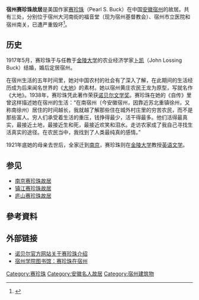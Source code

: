 '''宿州赛珍珠故居'''是美国作家[[赛珍珠|赛珍珠]]（Pearl S. Buck）在中国[[安徽省|安徽]][[宿州市|宿州]]的故居。共有三处，分别位于宿州大河南街的福音堂（现为宿州基督教会）、宿州市立医院和宿州南关，已遭严重毁坏<ref>{{Cite web |url=http://ah.anhuinews.com/system/2006/04/06/001460253.shtml |title=安徽市场报：宿州赛珍珠故居现状堪忧 |access-date=2008-06-30 |archive-url=https://web.archive.org/web/20160304093337/http://ah.anhuinews.com/system/2006/04/06/001460253.shtml |archive-date=2016-03-04 |dead-url=yes }}</ref>。

==历史==
1917年5月，赛珍珠于与任教于[[金陵大学|金陵大学]]的农业经济学家[[卜凯|卜凯]]（John Lossing Buck）结婚，婚后定居宿州。

在宿州生活的五年时间里，她对中国农村的社会有了深入了解，在此期间的生活经历成为后来闻名世界的《[[大地_(小说)|大地]]》的素材。她以宿州黄庄农民王龙为原型，写就名作《大地》。1938年，赛珍珠凭此著作荣获[[诺贝尔文学奖|诺贝尔文学奖]]。赛珍珠在她的《自传》里曾这样描述她在宿州的生活：“在南宿州（今安徽宿州，因靠近苏北重镇徐州，又称南徐州）居住的时间越长，我就越了解那些住在城外村庄里的穷苦农民，而不是那些富人。穷人们承受着生活的重压，钱挣得最少，活干得最多。他们活得最真实，最接近土地，最接近生和死，最接近欢笑和泪水。走访农家成了我自己寻找生活真实的途径。在农民当中，我找到了人类最纯真的感情。”

1921年底她的母亲去世后，全家迁到[[南京|南京]]，赛珍珠则在[[金陵大学|金陵大学]]教授[[英语文学|英语文学]]。

==参见==
*[[南京赛珍珠故居|南京赛珍珠故居]]
*[[镇江赛珍珠故居|镇江赛珍珠故居]]
*[[庐山赛珍珠故居|庐山赛珍珠故居]]

==參考資料==
<div class="references-small">
<references />
</div>

==外部链接==
* [http://nobelprize.org/nobel_prizes/literature/laureates/1938/buck-bio.html 诺贝尔官方网站关于赛珍珠介绍]{{Wayback|url=http://nobelprize.org/nobel_prizes/literature/laureates/1938/buck-bio.html |date=20080601211945 }}
* [http://211.86.140.133/sjkdh/ShowArticle.asp?ArticleID=80 宿州学院图书馆：赛珍珠在宿州]{{dead link|date=2017年12月 |bot=InternetArchiveBot |fix-attempted=yes }}

[[Category:赛珍珠|Category:赛珍珠]]
[[Category:安徽名人故居|Category:安徽名人故居]]
[[Category:宿州建筑物|Category:宿州建筑物]]